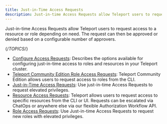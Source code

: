 ```yaml
---
title: Just-in-Time Access Requests
description: Just-in-time Access Requests allow Teleport users to request access to a resource or role depending on need. 
---
```


Just-in-time Access Requests allow Teleport users to request access to a
resource or role depending on need. The request can then be approved or denied
based on a configurable number of approvers.

{/*TOPICS*/}

- [Configure Access Requests](access-requests/access-request-configuration.mdx): Describes the options available for configuring just-in-time access to roles and resources in your Teleport cluster.
- [Teleport Community Edition Role Access Requests](access-requests/oss-role-requests.mdx): Teleport Community Edition allows users to request access to roles from the CLI.
- [Just-in-Time Access Requests](access-requests/overview.mdx): Use just-in-time Access Requests to request elevated privileges.
- [Resource Access Requests](access-requests/resource-requests.mdx): Teleport allows users to request access to specific resources from the CLI or UI. Requests can be escalated via ChatOps or anywhere else via our flexible Authorization Workflow API.
- [Role Access Requests](access-requests/role-requests.mdx): Use Just-in-time Access Requests to request new roles with elevated privileges.
